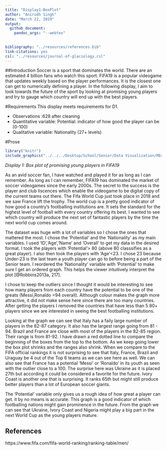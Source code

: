 ```yaml
---
title: "Display1-BoxPlot"
author: "Anirudh Singh"
date: "March 22, 2019"
output: 
  github_document: 
    pandoc_args: "--webtex"
 
    
bibliography: "../resources/references.bib"
link-citations: yes
csl: "../resources/journal-of-glaciology.csl"
---
```


##Introduction
Soccer is a sport that dominates the world. There are an estimated 4 billion fans who watch this sport. FIFA19 is a popular videogame that updates weekly based on the player performances. It is the closest one can get to numerically defining a player. In the following display, I aim to look towards the future of the sport by looking at promising young players and try to gauge which country will end up with the best players.

#Requirements
This display meets requirements for D1.

- Observations :628 after cleaning
- Quantitative variable: Potential: indicator of how good the player can be (0-100)
- Qualitative variable: Nationality (27+ levels)

#Prose

```r
library("knitr")
include_graphics("../../../Desktop/School/Senior/Data Visualization/ME447-singhab/figures/fifa-port1.png")
```
*Display 1: Box plot of promising young players in FIFA19*


As an avid soccer fan, I have watched and played it for as long as I can remember. As long as I can remember, FIFA19 has dominated the market of soccer videogames since the early 2000s. The secret to the success is the player and club liscences which enable the videogame to be digital copy of the current teams out there. The Fifa World Cup just took place in 2018 and we saw France lift the trophy. The world cup is a pretty good indicator of how good a country's footballing institutions are. It sets the standard for the highest level of football with every country offering its best. I wanted to see which country will produce the next set of fantastic players by the time the next world cup comes around.

The dataset was huge with a lot of variables so I chose the ones that mattered the most. I chose the 'Potential' and the 'Nationality' as my main variables. I used 'ID','Age','Name' and 'Overall' to get my data in the desired format. I took the players with 'Potential'> 80 (above 80 classsifies as a great player). I also then took the players with 'Age'<23. I chose 23 because Under-23 is the last team a youth player can go to before being a part of the Senior team. I reordered the 'Nationality' variable with 'Potential' to make sure I get an ordered graph. This helps the viewer intuitively interpret the plot [@Robbins2013a, 217].

I chose to keep the outliers since I thought it would be interesting to see how many players from each country have the potential to be one of the greats (Messi,Ronaldo =94 overall). Although colour makes the graph more attractive, it did not make sense here since there are too many countries. After getting the players I removed the countries that have less than 5 80+ players since we are interested in seeing the best footballing institutions.

Looking at the graph we can see that Italy has a faily large number of players in the 82-87 category. It also has the largest range going from 81 - 94. Brazil and France are close with most of the players in the 82-85 region. Their range is from 81-92. I have drawn a red dotted line to compare the beginning of the boxes from the top to the bottom.  As we keep going lower the box plot shrinks and the ranges also shrink. When we compare to the FIFA official rankings it is not surprising to see that Italy, France, Brazil and Uraguay be 4 out of the Top 6 teams as we can see here as well. We can also see that France has a potential 'Messi' or 'Ronaldo' in its youth as seen with the outlier close to a 100. The surprise here was Ukraine as it is placed 27th but according it could be considered a favorite for the future. Ivory Coast is another one that is surprising. It ranks 65th but might still produce better players than a lot of European soccer giants.

The 'Potential' variable only gives us a rough idea of how great a player can get. it by no means is accurate. This graph is a good indicator of which footballing nations might gain prominence in the future. From the graph we can see that Ukraine, Ivory Coast and Nigeria might play a big part in the next World Cup as the young players mature.



## References

<div id="refs">https://www.fifa.com/fifa-world-ranking/ranking-table/men/</div>
